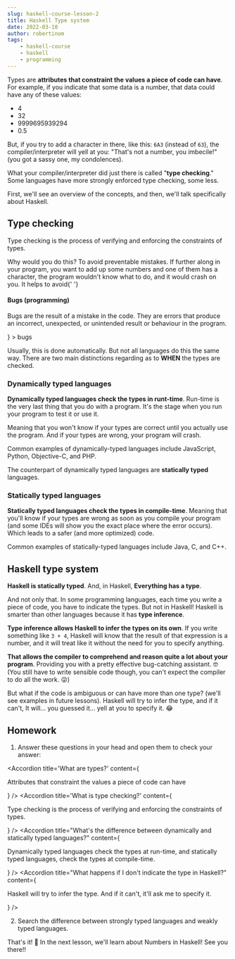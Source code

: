 ```yaml
---
slug: haskell-course-lesson-2
title: Haskell Type system
date: 2022-03-10
author: robertinom
tags:
    - haskell-course
    - haskell
    - programming
---
```


Types are **attributes that constraint the values a piece of code can have**. For example, if you indicate that some data is a number, that data could have any of these values:

-   4
-   32
-   9999695939294
-   0.5

But, if you try to add a character in there, like this: `6A3` (instead of `63`), the compiler/interpreter will yell at you: "That's not a number, you imbecile!" (you got a sassy one, my condolences).

What your compiler/interpreter did just there is called "**type checking**." Some languages have more strongly enforced type checking, some less.

First, we'll see an overview of the concepts, and then, we'll talk specifically about Haskell.

## Type checking

Type checking is the process of verifying and enforcing the constraints of types.

<p>
	Why would you do this? To avoid preventable mistakes. If further along in
	your program, you want to add up some numbers and one of them has a
	character, the program wouldn't know what to do, and it would crash on you.
	It helps to avoid{' '}
	<SideNote
		content={
			<div>
				<h4>Bugs (programming)</h4>
				<p>
					Bugs are the result of a mistake in the code. They are
					errors that produce an incorrect, unexpected, or unintended
					result or behaviour in the program.
				</p>
				<p></p>
			</div>
		}
	>
		bugs
	</SideNote>
</p>

Usually, this is done automatically. But not all languages do this the same way. There are two main distinctions regarding as to **WHEN** the types are checked.

### Dynamically typed languages

**Dynamically typed languages check the types in runt-time**. Run-time is the very last thing that you do with a program. It's the stage when you run your program to test it or use it.

Meaning that you won't know if your types are correct until you actually use the program. And if your types are wrong, your program will crash.

Common examples of dynamically-typed languages include JavaScript, Python, Objective-C, and PHP.

The counterpart of dynamically typed languages are **statically typed** languages.

### Statically typed languages

**Statically typed languages check the types in compile-time**. Meaning that you'll know if your types are wrong as soon as you compile your program (and some IDEs will show you the exact place where the error occurs). Which leads to a safer (and more optimized) code.

Common examples of statically-typed languages include Java, C, and C++.

## Haskell type system

**Haskell is statically typed**. And, in Haskell, **Everything has a type**.

<Giff url='https://giphy.com/embed/AO3giAtLPH4MIuugsB' />

And not only that. In some programming languages, each time you write a piece of code, you have to indicate the types. But not in Haskell! Haskell is smarter than other languages because it has **type inference**.

**Type inference allows Haskell to infer the types on its own**. If you write something like `3 + 4`, Haskell will know that the result of that expression is a number, and it will treat like it without the need for you to specify anything.

**That allows the compiler to comprehend and reason quite a lot about your program**. Providing you with a pretty effective bug-catching assistant. 🤓
(You still have to write sensible code though, you can't expect the compiler to do all the work. 😜)

<Giff url='https://giphy.com/embed/3o7ZesJdQccI0sO3fy' />

But what if the code is ambiguous or can have more than one type? (we'll see examples in future lessons). Haskell will try to infer the type, and if it can't, It will... you guessed it... yell at you to specify it. 😂

## Homework

1. Answer these questions in your head and open them to check your answer:

<Accordion
	title='What are types?'
	content={
		<p>Attributes that constraint the values a piece of code can have</p>
	}
/>
<Accordion
	title='What is type checking?'
	content={
		<p>
			Type checking is the process of verifying and enforcing the
			constraints of types.
		</p>
	}
/>
<Accordion
	title="What's the difference between dynamically and statically typed languages?"
	content={
		<p>
			Dynamically typed languages check the types at run-time, and
			statically typed languages, check the types at compile-time.
		</p>
	}
/>
<Accordion
	title="What happens if I don't indicate the type in Haskell?"
	content={
		<p>
			Haskell will try to infer the type. And if it can't, it'll ask me to
			specify it.
		</p>
	}
/>

2. Search the difference between strongly typed languages and weakly typed languages.

That's it! 💪 In the next lesson, we'll learn about Numbers in Haskell! See you there!!
